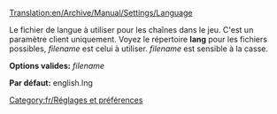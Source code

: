 [[Translation:en/Archive/Manual/Settings/Language]]


[[Category:fr/Réglages et préférences]]

Le fichier de langue à utiliser pour les chaînes dans le jeu. C'est un paramètre client uniquement. Voyez le répertoire '''lang''' pour les fichiers possibles, ''filename'' est celui à utiliser. ''filename'' est sensible à la casse.


'''Options valides:''' ''filename''

'''Par défaut:''' english.lng